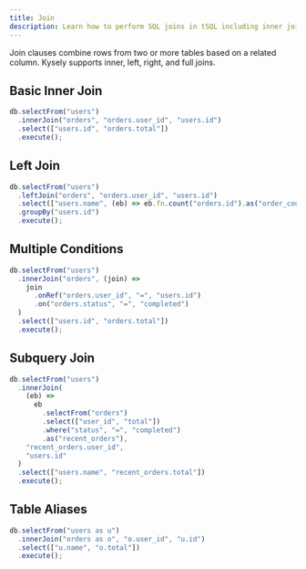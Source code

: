 ```yaml
---
title: Join
description: Learn how to perform SQL joins in tSQL including inner joins, left joins, and complex join conditions with type-safe query building.
---
```


Join clauses combine rows from two or more tables based on a related column. Kysely supports inner, left, right, and full joins.

## Basic Inner Join

```typescript
db.selectFrom("users")
  .innerJoin("orders", "orders.user_id", "users.id")
  .select(["users.id", "orders.total"])
  .execute();
```

## Left Join

```typescript
db.selectFrom("users")
  .leftJoin("orders", "orders.user_id", "users.id")
  .select(["users.name", (eb) => eb.fn.count("orders.id").as("order_count")])
  .groupBy("users.id")
  .execute();
```

## Multiple Conditions

```typescript
db.selectFrom("users")
  .innerJoin("orders", (join) =>
    join
      .onRef("orders.user_id", "=", "users.id")
      .on("orders.status", "=", "completed")
  )
  .select(["users.id", "orders.total"])
  .execute();
```

## Subquery Join

```typescript
db.selectFrom("users")
  .innerJoin(
    (eb) =>
      eb
        .selectFrom("orders")
        .select(["user_id", "total"])
        .where("status", "=", "completed")
        .as("recent_orders"),
    "recent_orders.user_id",
    "users.id"
  )
  .select(["users.name", "recent_orders.total"])
  .execute();
```

## Table Aliases

```typescript
db.selectFrom("users as u")
  .innerJoin("orders as o", "o.user_id", "u.id")
  .select(["u.name", "o.total"])
  .execute();
```
